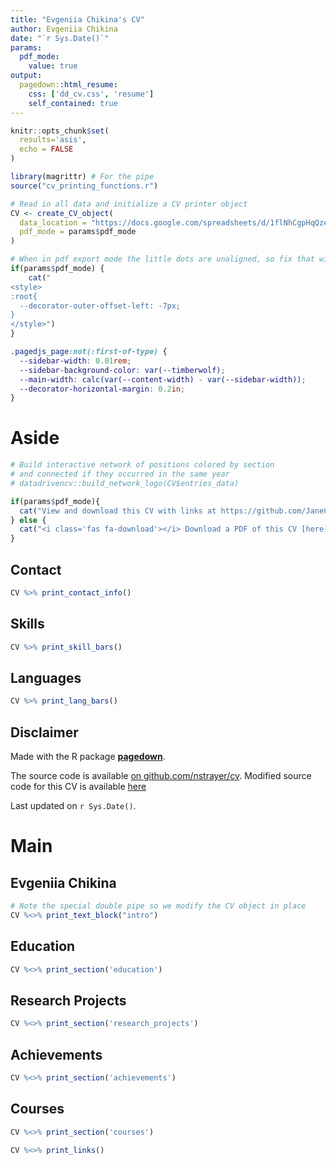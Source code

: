 ```yaml
---
title: "Evgeniia Chikina's CV"
author: Evgeniia Chikina
date: "`r Sys.Date()`"
params:
  pdf_mode:
    value: true
output:
  pagedown::html_resume:
    css: ['dd_cv.css', 'resume']
    self_contained: true
---
```


```r
knitr::opts_chunk$set(
  results='asis', 
  echo = FALSE
)

library(magrittr) # For the pipe
source("cv_printing_functions.r")

# Read in all data and initialize a CV printer object
CV <- create_CV_object(
  data_location = "https://docs.google.com/spreadsheets/d/1flNhCgpHqQze6IjGkt9S8eMzBJz6zA9NqgLFDmE_ug4/edit?usp=sharing",  
  pdf_mode = params$pdf_mode
)

```


```r
# When in pdf export mode the little dots are unaligned, so fix that with some conditional CSS.
if(params$pdf_mode) {
    cat("
<style>
:root{
  --decorator-outer-offset-left: -7px;
}
</style>")
}
```

<!-- taken from https://github.com/nstrayer/cv/issues/24 -->
```css
.pagedjs_page:not(:first-of-type) {
  --sidebar-width: 0.01rem;
  --sidebar-background-color: var(--timberwolf);
  --main-width: calc(var(--content-width) - var(--sidebar-width));
  --decorator-horizontal-margin: 0.2in;
}
```


Aside
================================================================================

```r
# Build interactive network of positions colored by section
# and connected if they occurred in the same year
# datadrivencv::build_network_logo(CV$entries_data)
```


```r
if(params$pdf_mode){
  cat("View and download this CV with links at https://github.com/JaneChik/cv or [here](https://drive.google.com/drive/folders/11J6q1Qji4Ab4Z6LnwtBZl5XUZ-p3zPMS?usp=sharing)")
} else {
  cat("<i class='fas fa-download'></i> Download a PDF of this CV [here](https://github.com/JaneChik/cv) or [here](https://drive.google.com/drive/folders/11J6q1Qji4Ab4Z6LnwtBZl5XUZ-p3zPMS?usp=sharing)")
}
```

Contact {#contact}
--------------------------------------------------------------------------------

```r
CV %>% print_contact_info()
```



Skills {#skills}
--------------------------------------------------------------------------------

```r
CV %>% print_skill_bars()
```


Languages {#skills}
--------------------------------------------------------------------------------

```r
CV %>% print_lang_bars()
```



Disclaimer {#disclaimer}
--------------------------------------------------------------------------------

Made with the R package [**pagedown**](https://github.com/rstudio/pagedown). 

The source code is available [on github.com/nstrayer/cv](https://github.com/nstrayer/datadrivencv).
Modified source code for this CV is available [here](https://github.com/JaneChik/cv)

Last updated on `r Sys.Date()`.



Main
================================================================================

Evgeniia Chikina {#title}
--------------------------------------------------------------------------------

```r
# Note the special double pipe so we modify the CV object in place
CV %<>% print_text_block("intro") 
```



Education {data-icon=graduation-cap data-concise=true}
--------------------------------------------------------------------------------

```r
CV %<>% print_section('education')
```



Research Projects {data-icon=laptop}
--------------------------------------------------------------------------------

```r
CV %<>% print_section('research_projects')
```



Achievements {data-icon=chalkboard-teacher}
--------------------------------------------------------------------------------


```r
CV %<>% print_section('achievements')
```


Courses {data-icon=user-graduate}
--------------------------------------------------------------------------------


```r
CV %<>% print_section('courses')
```


```r
CV %<>% print_links()
```


